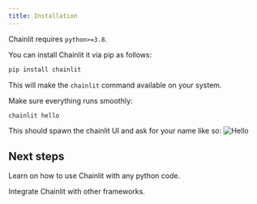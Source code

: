 ```yaml
---
title: Installation
---
```


Chainlit requires `python>=3.8`.

You can install Chainlit it via pip as follows:

```bash
pip install chainlit
```

This will make the `chainlit` command available on your system.

Make sure everything runs smoothly:

```bash
chainlit hello
```

This should spawn the chainlit UI and ask for your name like so:
![Hello](/images/hello.png)

## Next steps

<CardGroup cols={2}>
<Card
  title="In Pure Python"
  color="#ea5a0c"
  icon="python"
  href="/get-started/pure-python">
  Learn on how to use Chainlit with any python code.
</Card>

<Card
  title="Integrations"
  color="#0285c7"
  icon="link"
  href="/integrations">
  Integrate Chainlit with other frameworks.
</Card>
</CardGroup>
